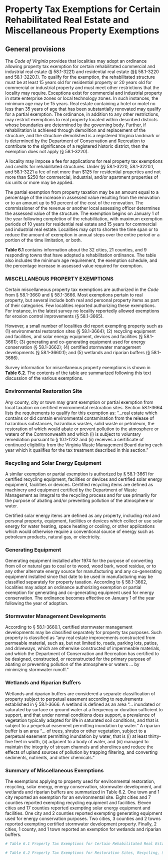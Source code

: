 
# Property Tax Exemptions for Certain Rehabilitated Real Estate and Miscellaneous Property Exemptions

## General provisions

The *Code of Virginia* provides that localities may adopt an ordinance allowing property tax exemption for certain rehabilitated commercial and industrial real estate (§ 58.1-3221) and residential real estate (§§ 58.1-3220 and 58.1-3220.1). To qualify for the exemption, the rehabilitated structure must be at least 15 years old for residential property or 20 years old for commercial or industrial property and must meet other restrictions that the locality may require. Exceptions exist for commercial and industrial property in state enterprise zones or local technology zones. In such instances, the minimum age may be 15 years. Real estate containing a hotel or motel no less than 35 years of age that has been substantially renovated may qualify for a partial exemption. The ordinance, in addition to any other restrictions, may restrict exemptions to real property located within described districts whose boundaries are determined by the governing body. Further, if rehabilitation is achieved through demolition and replacement of the structure, and the structure demolished is a registered Virginia landmark or is determined by the Department of Conservation and Recreation to contribute to the significance of a registered historic district, then the exemption does not apply (§ 58.1-3220). 

A locality may impose a fee for applications for real property tax exemptions and credits for rehabilitated structures. Under §§ 58.1-3220, 58.1-3220.1, and 58.1-3221 a fee of not more than \$125 for residential properties and not more than $250 for commercial, industrial, and/or apartment properties of six units or more may be applied.

The partial exemption from property taxation may be an amount equal to a percentage of the increase in assessed value resulting from the renovation or to an amount up to 50 percent of the cost of the renovation. The commissioner of the revenue or another local assessing officer determines the assessed value of the structure. The exemption begins on January 1 of the year following completion of the rehabilitation, with maximum exemption periods of 10 years for residential real estate and 15 years for commercial and industrial real estate. Localities may opt to shorten the time span or to reduce the amount of exemption in annual steps over the entire period or a portion of the time limitation, or both.

**Table 6.1** contains information about the 32 cities, 21 counties, and 9 responding towns that have adopted a rehabilitation ordinance. The table also includes the minimum age requirement, the exemption schedule, and the percentage increase in assessed value required for exemption.

### MISCELLANEOUS PROPERTY EXEMPTIONS

Certain miscellaneous property tax exemptions are authorized in the *Code* from § 58.1-3660 and § 58.1-3666. Most exemptions pertain to real property, but several include both real and personal property items as part of their categories. Few localities reported authorizing these exemptions. For instance, in the latest survey no locality reportedly allowed exemptions for erosion control improvements (§ 58.1-3665). 

However, a small number of localities did report exempting property such as (1) environmental restoration sites (§ 58.1-3664); (2) recycling equipment and facilities, and solar energy equipment, devices and facilities (§ 58.1- 3661); (3) generating and co-generating equipment used for energy conservation (§ 58.1-3662); (4) certified stormwater management developments (§ 58.1-3660.1); and (5) wetlands and riparian buffers (§ 58.1-3666).

Survey information for miscellaneous property exemptions is shown in **Table 6.2**. The contents of the table are summarized following this text discussion of the various exemptions. 

### Environmental Restoration Site

Any county, city or town may grant exemption or partial exemption from local taxation on certified environmental restoration sites. Section 58.1-3664 lists the requirements to qualify for this exemption as: “...real estate which contains or did contain environmental contamination from the release of hazardous substances, hazardous wastes, solid waste or petroleum, the restoration of which would abate or prevent pollution to the atmosphere or waters of the Commonwealth and which (i) is subject to voluntary remediation pursuant to § 10.1-1232 and (ii) receives a certificate of continued eligibility from the Virginia Waste Management Board during each year which it qualifies for the tax treatment described in this section.”

### Recycling and Solar Energy Equipment 

A similar exemption or partial exemption is authorized by § 58.1-3661 for certified recycling equipment, facilities or devices and certified solar energy equipment, facilities or devices. Certified recycling items are defined as machinery and equipment certified by the Department of Waste Management as integral to the recycling process and for use primarily for the purpose of abating and/or preventing pollution of the atmosphere or water.

Certified solar energy items are defined as any property, including real and personal property, equipment, facilities or devices which collect or use solar energy for water heating, space heating or cooling, or other applications which would otherwise require a conventional source of energy such as petroleum products, natural gas, or electricity.

### Generating Equipment

Generating equipment installed after 1974 for the purpose of converting from oil or natural gas to coal or to wood, wood bark, wood residue, or to any other alternate energy source for manufacturing and any co-generating equipment installed since that date to be used in manufacturing may be classified separately for property taxation. According to § 58.1-3662, localities may adopt an ordinance authorizing exemption or partial exemption for generating and co-generating equipment used for energy conservation. The ordinance becomes effective on January 1 of the year following the year of adoption.

### Stormwater Management Developments

According to § 58.1-3660.1, certified stormwater management developments may be classified separately for property tax purposes. Such property is classified as “any real estate improvements constructed from permeable material, such as, but not limited to, roads, parking lots, patios, and driveways, which are otherwise constructed of impermeable materials, and which the Department of Conservation and Recreation has certified to be designed, constructed, or reconstructed for the primary purpose of abating or preventing pollution of the atmosphere or waters ... by minimizing stormwater runoff.”

### Wetlands and Riparian Buffers

Wetlands and riparian buffers are considered a separate classification of property subject to perpetual easement according to requirements established in § 58.1-3666. A wetland is defined as an area “... inundated or saturated by surface or ground water at a frequency or duration sufficient to support, and that under normal conditions does support, a prevalence of vegetation typically adapted for life in saturated soil conditions, and that is subject to a perpetual easement permitting inundation by water.” A riparian buffer is an area “... of trees, shrubs or other vegetation, subject to a perpetual easement permitting inundation by water, that is (i) at least thirty-five feet in width, (ii) adjacent to a body of water, and (iii) managed to maintain the integrity of stream channels and shorelines and reduce the effects of upland sources of pollution by trapping filtering, and converting sediments, nutrients, and other chemicals.”

### Summary of Miscellaneous Exemptions

The exemptions applying to property used for environmental restoration, recycling, solar energy, energy conservation, stormwater development, and wetlands and riparian buffers are summarized in Table 6.2. One town and 1 city reported an exemption for an environmental site. Eight cities and 7 counties reported exempting recycling equipment and facilities. Eleven cities and 17 counties reported exempting solar energy equipment and facilities. One city and 2 counties reported exempting generating equipment used for energy conservation purposes. Two cities, 3 counties and 2 towns reported exempting certified stormwater development property. Finally, 2 cities, 1 county, and 1 town reported an exemption for wetlands and riparian buffers.

```r
# Table 6.1 Property Tax Exemptions for Certain Rehabilitated Real Estate, 2019

# Table 6.2 Property Tax Exemptions for Restoration Sites, Recycling, Solar Energy, Generators, Stormwater Developments, and Wetlands, 2019
```

